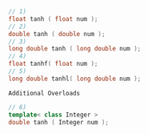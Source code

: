 ```cpp
// 1)
float tanh ( float num );
// 2)
double tanh ( double num );
// 3)
long double tanh ( long double num );
// 4)
float tanhf( float num );
// 5)
long double tanhl( long double num );
```

`Additional Overloads`

```cpp
// 6)
template< class Integer >
double tanh ( Integer num );
```